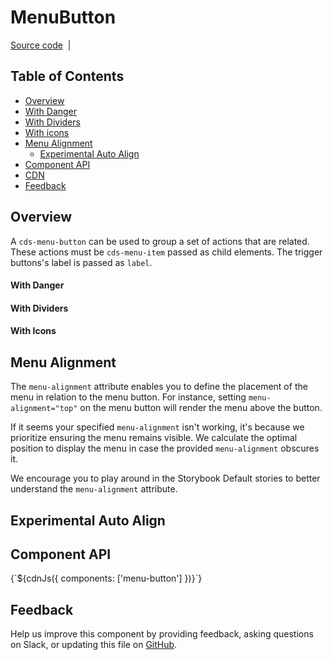
<Meta of={MenuButtonStories} />

# MenuButton

[Source code](https://github.com/carbon-design-system/carbon/tree/main/packages/web-components/src/components/menu-button)
&nbsp;|&nbsp;

## Table of Contents

- [Overview](#overview)
- [With Danger](#with-danger)
- [With Dividers](#with-dividers)
- [With icons](#with-icons)
- [Menu Alignment](#menu-alignment)
  - [Experimental Auto Align](#experimental-auto-align)
- [Component API](#component-api)
- [CDN](#cdn)
- [Feedback](#feedback)

## Overview

A `cds-menu-button` can be used to group a set of actions that are related. These
actions must be `cds-menu-item` passed as child elements. The trigger buttons's label is
passed as `label`.

<Canvas of={MenuButtonStories.Default} />

#### With Danger

<Canvas of={MenuButtonStories.withDanger} />

#### With Dividers

<Canvas of={MenuButtonStories.withDividers} />

#### With Icons

<Canvas of={MenuButtonStories.withIcons} />

## Menu Alignment

The `menu-alignment` attribute enables you to define the placement of the menu in
relation to the menu button. For instance, setting `menu-alignment="top"` on the
menu button will render the menu above the button.

If it seems your specified `menu-alignment` isn't working, it's because we
prioritize ensuring the menu remains visible. We calculate the optimal position
to display the menu in case the provided `menu-alignment` obscures it.

We encourage you to play around in the Storybook Default stories to better
understand the `menu-alignment` attribute.

<Canvas of={MenuButtonStories.withMenuAlignment} />

## Experimental Auto Align

<Canvas of={MenuButtonStories.ExperimentalAutoAlign} />

## Component API

<ArgTypes of="cds-menu-button" />
<Markdown>{`${cdnJs({ components: ['menu-button'] })}`}</Markdown>

## Feedback

Help us improve this component by providing feedback, asking questions on Slack,
or updating this file on
[GitHub](https://github.com/carbon-design-system/carbon/edit/main/packages/web-components/src/components/menu-button/menu-button.mdx).
